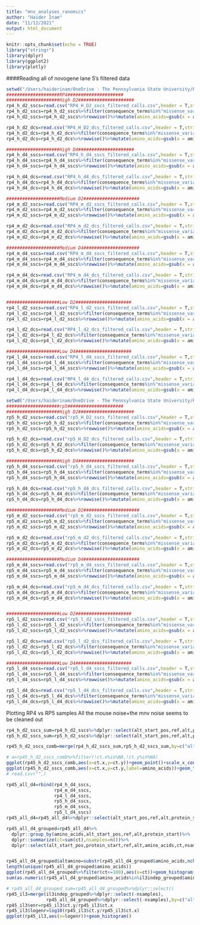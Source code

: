 ```yaml
---
title: "mnv_analyses_ranomics"
author: "Haider Inam"
date: "11/12/2021"
output: html_document
---
```


```r
knitr::opts_chunk$set(echo = TRUE)
library("stringr")
library(dplyr)
library(ggplot2)
library(plotly)
```


####Reading all of novogene lane 5's filtered data
```r
setwd("/Users/haiderinam/OneDrive - The Pennsylvania State University/RProjects/duplex_sequencing_screen/data/Dunovo/Novogene_lane5/GalaxyData/RP4/")
####################RP4#####################
####################High D2#####################
rp4_h_d2_sscs=read.csv("RP4_H_D2_sscs_filtered_calls.csv",header = T,stringsAsFactors = F)[,-1]
rp4_h_d2_sscs=rp4_h_d2_sscs%>%filter(consequence_terms%in%"missense_variant")
rp4_h_d2_sscs=rp4_h_d2_sscs%>%rowwise()%>%mutate(amino_acids=gsub(x = amino_acids,pattern = "/",replacement = protein_start))

rp4_h_d2_dcs=read.csv("RP4_H_D2_dcs_filtered_calls.csv",header = T,stringsAsFactors = F)[,-1]
rp4_h_d2_dcs=rp4_h_d2_dcs%>%filter(consequence_terms%in%"missense_variant")
rp4_h_d2_dcs=rp4_h_d2_dcs%>%rowwise()%>%mutate(amino_acids=gsub(x = amino_acids,pattern = "/",replacement = protein_start))

####################High D4#####################
rp4_h_d4_sscs=read.csv("RP4_h_d4_sscs_filtered_calls.csv",header = T,stringsAsFactors = F)[,-1]
rp4_h_d4_sscs=rp4_h_d4_sscs%>%filter(consequence_terms%in%"missense_variant")
rp4_h_d4_sscs=rp4_h_d4_sscs%>%rowwise()%>%mutate(amino_acids=gsub(x = amino_acids,pattern = "/",replacement = protein_start))

rp4_h_d4_dcs=read.csv("RP4_h_d4_dcs_filtered_calls.csv",header = T,stringsAsFactors = F)[,-1]
rp4_h_d4_dcs=rp4_h_d4_dcs%>%filter(consequence_terms%in%"missense_variant")
rp4_h_d4_dcs=rp4_h_d4_dcs%>%rowwise()%>%mutate(amino_acids=gsub(x = amino_acids,pattern = "/",replacement = protein_start))

####################Medium D2#####################
rp4_m_d2_sscs=read.csv("RP4_m_d2_sscs_filtered_calls.csv",header = T,stringsAsFactors = F)[,-1]
rp4_m_d2_sscs=rp4_m_d2_sscs%>%filter(consequence_terms%in%"missense_variant")
rp4_m_d2_sscs=rp4_m_d2_sscs%>%rowwise()%>%mutate(amino_acids=gsub(x = amino_acids,pattern = "/",replacement = protein_start))

rp4_m_d2_dcs=read.csv("RP4_m_d2_dcs_filtered_calls.csv",header = T,stringsAsFactors = F)[,-1]
rp4_m_d2_dcs=rp4_m_d2_dcs%>%filter(consequence_terms%in%"missense_variant")
rp4_m_d2_dcs=rp4_m_d2_dcs%>%rowwise()%>%mutate(amino_acids=gsub(x = amino_acids,pattern = "/",replacement = protein_start))

####################Medium D4#####################
rp4_m_d4_sscs=read.csv("RP4_m_d4_sscs_filtered_calls.csv",header = T,stringsAsFactors = F)[,-1]
rp4_m_d4_sscs=rp4_m_d4_sscs%>%filter(consequence_terms%in%"missense_variant")
rp4_m_d4_sscs=rp4_m_d4_sscs%>%rowwise()%>%mutate(amino_acids=gsub(x = amino_acids,pattern = "/",replacement = protein_start))

rp4_m_d4_dcs=read.csv("RP4_m_d4_dcs_filtered_calls.csv",header = T,stringsAsFactors = F)[,-1]
rp4_m_d4_dcs=rp4_m_d4_dcs%>%filter(consequence_terms%in%"missense_variant")
rp4_m_d4_dcs=rp4_m_d4_dcs%>%rowwise()%>%mutate(amino_acids=gsub(x = amino_acids,pattern = "/",replacement = protein_start))


####################Low D2#####################
rp4_l_d2_sscs=read.csv("RP4_l_d2_sscs_filtered_calls.csv",header = T,stringsAsFactors = F)[,-1]
rp4_l_d2_sscs=rp4_l_d2_sscs%>%filter(consequence_terms%in%"missense_variant")
rp4_l_d2_sscs=rp4_l_d2_sscs%>%rowwise()%>%mutate(amino_acids=gsub(x = amino_acids,pattern = "/",replacement = protein_start))

rp4_l_d2_dcs=read.csv("RP4_l_d2_dcs_filtered_calls.csv",header = T,stringsAsFactors = F)[,-1]
rp4_l_d2_dcs=rp4_l_d2_dcs%>%filter(consequence_terms%in%"missense_variant")
rp4_l_d2_dcs=rp4_l_d2_dcs%>%rowwise()%>%mutate(amino_acids=gsub(x = amino_acids,pattern = "/",replacement = protein_start))

####################Low D4#####################
rp4_l_d4_sscs=read.csv("RP4_l_d4_sscs_filtered_calls.csv",header = T,stringsAsFactors = F)[,-1]
rp4_l_d4_sscs=rp4_l_d4_sscs%>%filter(consequence_terms%in%"missense_variant")
rp4_l_d4_sscs=rp4_l_d4_sscs%>%rowwise()%>%mutate(amino_acids=gsub(x = amino_acids,pattern = "/",replacement = protein_start))

rp4_l_d4_dcs=read.csv("RP4_l_d4_dcs_filtered_calls.csv",header = T,stringsAsFactors = F)[,-1]
rp4_l_d4_dcs=rp4_l_d4_dcs%>%filter(consequence_terms%in%"missense_variant")
rp4_l_d4_dcs=rp4_l_d4_dcs%>%rowwise()%>%mutate(amino_acids=gsub(x = amino_acids,pattern = "/",replacement = protein_start))

```


```r
setwd("/Users/haiderinam/OneDrive - The Pennsylvania State University/RProjects/duplex_sequencing_screen/data/Dunovo/Novogene_lane5/GalaxyData/rp5/")
####################rp5#####################
####################High D2#####################
rp5_h_d2_sscs=read.csv("rp5_H_D2_sscs_filtered_calls.csv",header = T,stringsAsFactors = F)[,-1]
rp5_h_d2_sscs=rp5_h_d2_sscs%>%filter(consequence_terms%in%"missense_variant")
rp5_h_d2_sscs=rp5_h_d2_sscs%>%rowwise()%>%mutate(amino_acids=gsub(x = amino_acids,pattern = "/",replacement = protein_start))

rp5_h_d2_dcs=read.csv("rp5_H_D2_dcs_filtered_calls.csv",header = T,stringsAsFactors = F)[,-1]
rp5_h_d2_dcs=rp5_h_d2_dcs%>%filter(consequence_terms%in%"missense_variant")
rp5_h_d2_dcs=rp5_h_d2_dcs%>%rowwise()%>%mutate(amino_acids=gsub(x = amino_acids,pattern = "/",replacement = protein_start))

####################High D4#####################
rp5_h_d4_sscs=read.csv("rp5_h_d4_sscs_filtered_calls.csv",header = T,stringsAsFactors = F)[,-1]
rp5_h_d4_sscs=rp5_h_d4_sscs%>%filter(consequence_terms%in%"missense_variant")
rp5_h_d4_sscs=rp5_h_d4_sscs%>%rowwise()%>%mutate(amino_acids=gsub(x = amino_acids,pattern = "/",replacement = protein_start))

rp5_h_d4_dcs=read.csv("rp5_h_d4_dcs_filtered_calls.csv",header = T,stringsAsFactors = F)[,-1]
rp5_h_d4_dcs=rp5_h_d4_dcs%>%filter(consequence_terms%in%"missense_variant")
rp5_h_d4_dcs=rp5_h_d4_dcs%>%rowwise()%>%mutate(amino_acids=gsub(x = amino_acids,pattern = "/",replacement = protein_start))

####################Medium D2#####################
rp5_m_d2_sscs=read.csv("rp5_m_d2_sscs_filtered_calls.csv",header = T,stringsAsFactors = F)[,-1]
rp5_m_d2_sscs=rp5_m_d2_sscs%>%filter(consequence_terms%in%"missense_variant")
rp5_m_d2_sscs=rp5_m_d2_sscs%>%rowwise()%>%mutate(amino_acids=gsub(x = amino_acids,pattern = "/",replacement = protein_start))

rp5_m_d2_dcs=read.csv("rp5_m_d2_dcs_filtered_calls.csv",header = T,stringsAsFactors = F)[,-1]
rp5_m_d2_dcs=rp5_m_d2_dcs%>%filter(consequence_terms%in%"missense_variant")
rp5_m_d2_dcs=rp5_m_d2_dcs%>%rowwise()%>%mutate(amino_acids=gsub(x = amino_acids,pattern = "/",replacement = protein_start))

####################Medium D4#####################
rp5_m_d4_sscs=read.csv("rp5_m_d4_sscs_filtered_calls.csv",header = T,stringsAsFactors = F)[,-1]
rp5_m_d4_sscs=rp5_m_d4_sscs%>%filter(consequence_terms%in%"missense_variant")
rp5_m_d4_sscs=rp5_m_d4_sscs%>%rowwise()%>%mutate(amino_acids=gsub(x = amino_acids,pattern = "/",replacement = protein_start))

rp5_m_d4_dcs=read.csv("rp5_m_d4_dcs_filtered_calls.csv",header = T,stringsAsFactors = F)[,-1]
rp5_m_d4_dcs=rp5_m_d4_dcs%>%filter(consequence_terms%in%"missense_variant")
rp5_m_d4_dcs=rp5_m_d4_dcs%>%rowwise()%>%mutate(amino_acids=gsub(x = amino_acids,pattern = "/",replacement = protein_start))


####################Low D2#####################
rp5_l_d2_sscs=read.csv("rp5_l_d2_sscs_filtered_calls.csv",header = T,stringsAsFactors = F)[,-1]
rp5_l_d2_sscs=rp5_l_d2_sscs%>%filter(consequence_terms%in%"missense_variant")
rp5_l_d2_sscs=rp5_l_d2_sscs%>%rowwise()%>%mutate(amino_acids=gsub(x = amino_acids,pattern = "/",replacement = protein_start))

rp5_l_d2_dcs=read.csv("rp5_l_d2_dcs_filtered_calls.csv",header = T,stringsAsFactors = F)[,-1]
rp5_l_d2_dcs=rp5_l_d2_dcs%>%filter(consequence_terms%in%"missense_variant")
rp5_l_d2_dcs=rp5_l_d2_dcs%>%rowwise()%>%mutate(amino_acids=gsub(x = amino_acids,pattern = "/",replacement = protein_start))

####################Low D4#####################
rp5_l_d4_sscs=read.csv("rp5_l_d4_sscs_filtered_calls.csv",header = T,stringsAsFactors = F)[,-1]
rp5_l_d4_sscs=rp5_l_d4_sscs%>%filter(consequence_terms%in%"missense_variant")
rp5_l_d4_sscs=rp5_l_d4_sscs%>%rowwise()%>%mutate(amino_acids=gsub(x = amino_acids,pattern = "/",replacement = protein_start))

rp5_l_d4_dcs=read.csv("rp5_l_d4_dcs_filtered_calls.csv",header = T,stringsAsFactors = F)[,-1]
rp5_l_d4_dcs=rp5_l_d4_dcs%>%filter(consequence_terms%in%"missense_variant")
rp5_l_d4_dcs=rp5_l_d4_dcs%>%rowwise()%>%mutate(amino_acids=gsub(x = amino_acids,pattern = "/",replacement = protein_start))

```
Plotting RP4 vs RP5 samples
All the mouse noise+the mnv noise seems to be cleaned out
```r
rp4_h_d2_sscs_sum=rp4_h_d2_sscs%>%dplyr::select(alt_start_pos,ref,alt,protein_start,amino_acids,ct)
rp5_h_d2_sscs_sum=rp5_h_d2_sscs%>%dplyr::select(alt_start_pos,ref,alt,protein_start,amino_acids,ct)

rp45_h_d2_sscs_comb=merge(rp4_h_d2_sscs_sum,rp5_h_d2_sscs_sum,by=c("alt_start_pos","ref","alt","protein_start","amino_acids"),all = T)

# a=rp45_h_d2_sscs_comb%>%filter(!ct.x%in%NA,!ct.y%in%NA)
ggplot(rp45_h_d2_sscs_comb,aes(x=ct.x,y=ct.y))+geom_point()+scale_x_continuous(trans="log10")+scale_y_continuous(trans="log10")
ggplot(rp45_h_d2_sscs_comb,aes(x=ct.x,y=ct.y,label=amino_acids))+geom_text()+scale_x_continuous(trans="log10")+scale_y_continuous(trans="log10")
# read.csv("",)
```

```r
rp45_all_d4=rbind(rp4_h_d4_sscs,
                  rp4_m_d4_sscs,
                  rp4_l_d4_sscs,
                  rp5_h_d4_sscs,
                  rp5_m_d4_sscs,
                  rp5_l_d4_sscs)
rp45_all_d4=rp45_all_d4%>%dplyr::select(alt_start_pos,ref,alt,protein_start,amino_acids,ct)

rp45_all_d4_grouped=rp45_all_d4%>%
  dplyr::group_by(amino_acids,alt_start_pos,ref,alt,protein_start)%>%
  dplyr::summarize(ct=sum(ct),nsamples=n())%>%
  dplyr::select(alt_start_pos,protein_start,ref,alt,amino_acids,ct,nsamples)


rp45_all_d4_grouped$altamino=substr(rp45_all_d4_grouped$amino_acids,nchar(rp45_all_d4_grouped$amino_acids),nchar(rp45_all_d4_grouped$amino_acids))
length(unique(rp45_all_d4_grouped$amino_acids))
ggplot(rp45_all_d4_grouped%>%filter(ct<=100),aes(x=ct))+geom_histogram(bins=50)+scale_x_continuous(limits=c(0,100))+scale_y_continuous(limits=c(0,25))
sum(as.numeric(rp45_all_d4_grouped$amino_acids%in%il3indep_grouped$amino_acids))

# rp45_all_d4_grouped_sum=rp45_all_d4_grouped%>%dplyr::select()
rp45_il3=merge(il3indep_grouped%>%dplyr::select(-nsamples),
               rp45_all_d4_grouped%>%dplyr::select(-nsamples),by=c("alt_start_pos","protein_start","ref","alt","amino_acids","altamino"))
rp45_il3$enr=rp45_il3$ct.y/rp45_il3$ct.x
rp45_il3$logenr=log10(rp45_il3$ct.y/rp45_il3$ct.x)
ggplot(rp45_il3,aes(x=logenr))+geom_histogram()
```

